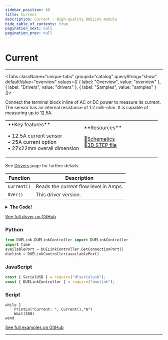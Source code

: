 ```yaml
---
sidebar_position: 68
title: Current
description: Current - High-quality DUELink module
hide_table_of_contents: true
pagination_next: null
pagination_prev: null
---
```



# Current

<ImageSection 
  product="securrent-a"
  tagline="Current Sensor"
/>

---

<Tabs className="unique-tabs" groupid="catalog" queryString="show" defaultValue="overview"
  values={[
    {
        label: "Overview",
        value: "overview"
    },
    {
        label: "Drivers",
        value: "drivers"
    },
    {
        label: "Samples",
        value: "samples"
    }
]}>

<TabItem value="overview">

Connect the terminal block inline of AC or DC power to measure its current. The sensor has an internal resistance of 1.2 milli-ohm. It is capable of measuring up to 12.5A.

<table><td width='50%'>
**Key features**

• 12.5A current sensor<br/>
• 25A current option<br/>
• 27x22mm overall dimension<br/>

</td><td width='50%'>
**Resources**
 
📄<a href="/sch/gdl-securrent-a.pdf">Schematics</a><br/>
🔩<a href="/3d/gdl-securrent-a.step">3D STEP file</a><br/>
</td></table>

</TabItem>

<TabItem value="drivers">

See [Drivers](/docs/engine/drivers) page for further details.

| Function | Description |
|----------|-------------|
| `Current()` | Reads the current flow level in Amps. |
| `DVer()` | This driver version. |
<details>
<summary><strong>The Code!</strong></summary>

**Current Driver**

```batch
##### Current Driver #####
 
fn DVer()
    return 1.0
fend

fn Current()
    return (VRead(3)-1.65)/1100
fend

####################
```

</details>

[See full driver on GitHub](https://github.com/ghi-electronics/duelink-website/tree/main/static/code/drivers)

</TabItem>

<TabItem value="samples">

### Python

```python
from DUELink.DUELinkController import DUELinkController
import time
availablePort = DUELinkController.GetConnectionPort()
duelink = DUELinkController(availablePort)
```

### JavaScript

```javascript
const { SerialUSB } = require("dlserialusb");
const { DUELinkController } = require("duelink");
```

### Script

```batch
while 1
    PrintLn("Current: ", Current(),"A")
    Wait(200) 
wend
```

[See full examples on GitHub](https://github.com/ghi-electronics/duelink-website/tree/main/static/code/samples)

</TabItem>

</Tabs>

---

<OrderSection
    product="DUELink Current"
    partnumber="GDL-SECURRENT-A"
    price="$0.00"
/>

